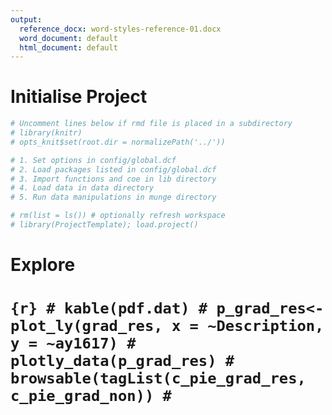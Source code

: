 ```yaml
---
output:
  reference_docx: word-styles-reference-01.docx
  word_document: default
  html_document: default
---
```


# Initialise Project
```r
# Uncomment lines below if rmd file is placed in a subdirectory
# library(knitr)
# opts_knit$set(root.dir = normalizePath('../')) 
```

```r
# 1. Set options in config/global.dcf
# 2. Load packages listed in config/global.dcf
# 3. Import functions and coe in lib directory
# 4. Load data in data directory
# 5. Run data manipulations in munge directory 

# rm(list = ls()) # optionally refresh workspace
# library(ProjectTemplate); load.project()
```             

# Explore
# ```{r}
# kable(pdf.dat)
# p_grad_res<-plot_ly(grad_res, x = ~Description, y = ~ay1617)
# plotly_data(p_grad_res)
# browsable(tagList(c_pie_grad_res, c_pie_grad_non))
# ```


